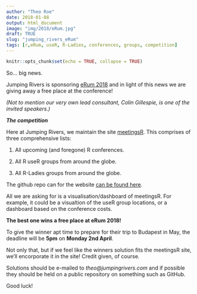 ```yaml
---
author: "Theo Roe"
date: 2018-01-08
output: html_document
image: "img/2018/eRum.jpg"
draft: TRUE
slug: "jumping_rivers_eRum"
tags: [r,eRum, useR, R-Ladies, conferences, groups, competition]
---
```


```r
knitr::opts_chunk$set(echo = TRUE, collapse = TRUE)
```

So... big news. 

Jumping Rivers is sponsoring [eRum 2018](http://2018.erum.io/) and in light of this news we are giving away a free place at the conference! 

*(Not to mention our very own lead consultant, Colin Gillespie, is one of the invited speakers.)*

__*The competition*__

Here at Jumping Rivers, we maintain the site [meetingsR](https://jumpingrivers.github.io/meetingsR/). This comprises of three comprehensive lists:

1. All upcoming (and foregone) R conferences.

2. All R useR groups from around the globe. 

3. All R-Ladies groups from around the globe.

The github repo can for the website [can be found here](https://github.com/jumpingrivers/meetingsR/). 

All we are asking for is a visualisation/dashboard of meetingsR. For example, it could be a visualtion of the useR group locations, or a dashboard based on the conference costs. 

**The best one wins a free place at eRum 2018!**

To give the winner apt time to prepare for their trip to Budapest in May, the deadline will be **5pm** on **Monday 2nd April**. 

Not only that, but if we feel like the winners solution fits the meetingsR site, we'll encorporate it in the site! Credit given, of course.

Solutions should be e-mailed to *theo@jumpingrivers.com* and if possible they should be held on a public repository on something such as GitHub. 

Good luck! 
